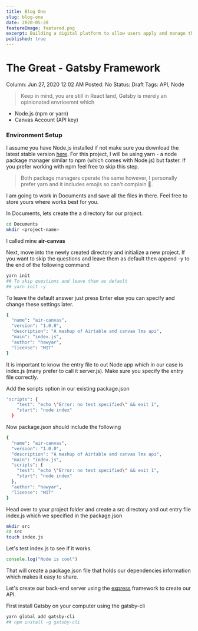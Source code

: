```yaml
---
title: Blog One
slug: blog-one
date: 2020-05-28
featureImage: featured.png
excerpt: Building a digital platform to allow users apply and manage their job aplpication
published: true
---
```


# The Great - Gatsby Framework

Column: Jun 27, 2020 12:02 AM
Posted: No
Status: Draft
Tags: API, Node

> Keep in mind, you are still in React land, Gatsby is merely an opinionated envrioemnt which

- Node.js (npm or yarn)
- Canvas Account (API key)

### Environment Setup

I assume you have Node.js installed if not make sure you download the latest stable version [here](https://nodejs.org/en/download/). For this project, I will be using yarn - a node package manager similar to npm (which comes with Node.js) but faster. If you prefer working with npm feel free to skip this step.

> Both package managers operate the same however, I personally prefer yarn and it includes emojis so can't complain 🌈.

I am going to work in Documents and save all the files in there. Feel free to store yours where works best for you.

In Documents, lets create the a directory for our project.

```bash
cd Documents
mkdir <project-name>
```

I called mine **air-canvas**

Next, move into the newly created directory and initialize a new project. If you want to skip the questions and leave them as default then append -y to the end of the following command

```bash
yarn init
## To skip questions and leave them as default
## yarn init -y
```

To leave the default answer just press Enter else you can specify and change these settings later.

```bash
{
  "name": "air-canvas",
  "version": "1.0.0",
  "description": "A mashup of Airtable and canvas lms api",
  "main": "index.js",
  "author": "hawyar",
  "license": "MIT"
}
```

It is important to know the entry file to out Node app which in our case is index.js (many prefer to call it server.js). Make sure you specify the entry file correctly.

Add the scripts option in our existing package.json

```bash
"scripts": {
    "test": "echo \"Error: no test specified\" && exit 1",
    "start": "node index"
  }
```

Now package.json should include the following

```bash
{
  "name": "air-canvas",
  "version": "1.0.0",
  "description": "A mashup of Airtable and canvas lms api",
  "main": "index.js",
  "scripts": {
    "test": "echo \"Error: no test specified\" && exit 1",
    "start": "node index"
  },
  "author": "hawyar",
  "license": "MIT"
}
```

Head over to your project folder and create a src directory and out entry file index.js which we specified in the package.json

```bash
mkdir src
cd src
touch index.js
```

Let's test index.js to see if it works.

```jsx
console.log("Node is cool")
```

That will create a package.json file that holds our dependencies information which makes it easy to share.

Let's create our back-end server using the [express](https://expressjs.com/) framework to create our API.

First install Gatsby on your computer using the gatsby-cli

```bash
yarn global add gatsby-cli
## npm install -g gatsby-cli
```
